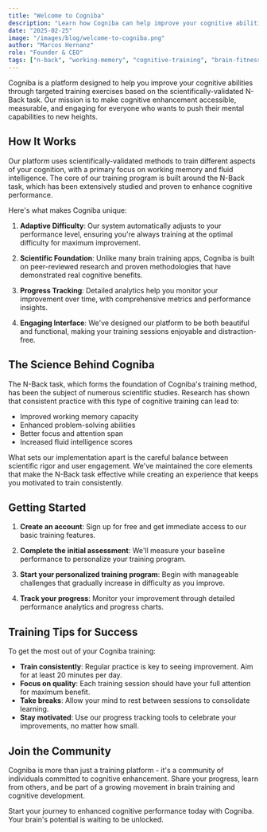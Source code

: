 ```yaml
---
title: "Welcome to Cogniba"
description: "Learn how Cogniba can help improve your cognitive abilities through scientifically-backed training methods."
date: "2025-02-25"
image: "/images/blog/welcome-to-cogniba.png"
author: "Marcos Hernanz"
role: "Founder & CEO"
tags: ["n-back", "working-memory", "cognitive-training", "brain-fitness"]
---
```


Cogniba is a platform designed to help you improve your cognitive abilities through targeted training exercises based on the scientifically-validated N-Back task. Our mission is to make cognitive enhancement accessible, measurable, and engaging for everyone who wants to push their mental capabilities to new heights.

## How It Works

Our platform uses scientifically-validated methods to train different aspects of your cognition, with a primary focus on working memory and fluid intelligence. The core of our training program is built around the N-Back task, which has been extensively studied and proven to enhance cognitive performance.

Here's what makes Cogniba unique:

1. **Adaptive Difficulty**: Our system automatically adjusts to your performance level, ensuring you're always training at the optimal difficulty for maximum improvement.

2. **Scientific Foundation**: Unlike many brain training apps, Cogniba is built on peer-reviewed research and proven methodologies that have demonstrated real cognitive benefits.

3. **Progress Tracking**: Detailed analytics help you monitor your improvement over time, with comprehensive metrics and performance insights.

4. **Engaging Interface**: We've designed our platform to be both beautiful and functional, making your training sessions enjoyable and distraction-free.

## The Science Behind Cogniba

The N-Back task, which forms the foundation of Cogniba's training method, has been the subject of numerous scientific studies. Research has shown that consistent practice with this type of cognitive training can lead to:

- Improved working memory capacity
- Enhanced problem-solving abilities
- Better focus and attention span
- Increased fluid intelligence scores

What sets our implementation apart is the careful balance between scientific rigor and user engagement. We've maintained the core elements that make the N-Back task effective while creating an experience that keeps you motivated to train consistently.

## Getting Started

1. **Create an account**: Sign up for free and get immediate access to our basic training features.

2. **Complete the initial assessment**: We'll measure your baseline performance to personalize your training program.

3. **Start your personalized training program**: Begin with manageable challenges that gradually increase in difficulty as you improve.

4. **Track your progress**: Monitor your improvement through detailed performance analytics and progress charts.

## Training Tips for Success

To get the most out of your Cogniba training:

- **Train consistently**: Regular practice is key to seeing improvement. Aim for at least 20 minutes per day.
- **Focus on quality**: Each training session should have your full attention for maximum benefit.
- **Take breaks**: Allow your mind to rest between sessions to consolidate learning.
- **Stay motivated**: Use our progress tracking tools to celebrate your improvements, no matter how small.

## Join the Community

Cogniba is more than just a training platform - it's a community of individuals committed to cognitive enhancement. Share your progress, learn from others, and be part of a growing movement in brain training and cognitive development.

Start your journey to enhanced cognitive performance today with Cogniba. Your brain's potential is waiting to be unlocked.
